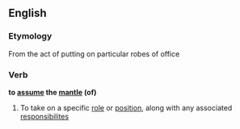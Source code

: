 ==English==

===Etymology===
From the act of putting on particular robes of office

===Verb===
'''to [[assume]] the [[mantle]] (of)'''

# {{context|idiomatic}} To take on a specific [[role]] or [[position]], along with any associated [[responsibility|responsibilites]]